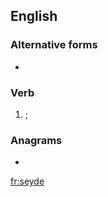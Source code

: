 ==English==

===Alternative forms===
* {{l|en|sayde}}

===Verb===
{{head|en|verb form}}

# {{obsolete spelling of|said|lang=en|nodot=1}}; {{en-past of|say|nocap=1}}

===Anagrams===
* {{l|en|seedy}}

[[fr:seyde]]